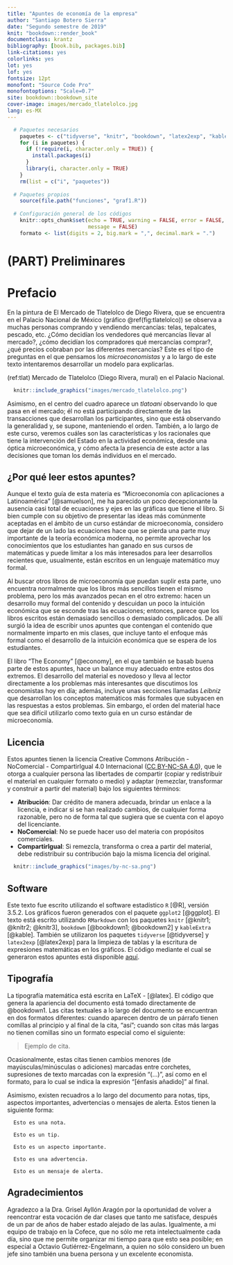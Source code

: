 ```yaml
---
title: "Apuntes de economía de la empresa"
author: "Santiago Botero Sierra"
date: "Segundo semestre de 2019"
knit: "bookdown::render_book"
documentclass: krantz
bibliography: [book.bib, packages.bib]
link-citations: yes
colorlinks: yes
lot: yes
lof: yes
fontsize: 12pt
monofont: "Source Code Pro"
monofontoptions: "Scale=0.7"
site: bookdown::bookdown_site
cover-image: images/mercado_tlatelolco.jpg
lang: es-MX
---
```


```r
  # Paquetes necesarios
    paquetes <- c("tidyverse", "knitr", "bookdown", "latex2exp", "kableExtra")
    for (i in paquetes) {
      if (!require(i, character.only = TRUE)) {
        install.packages(i)
      }
      library(i, character.only = TRUE)
    }
    rm(list = c("i", "paquetes"))
    
  # Paquetes propios
    source(file.path("funciones", "graf1.R"))
    
  # Configuración general de los códigos
    knitr::opts_chunk$set(echo = TRUE, warning = FALSE, error = FALSE,
                          message = FALSE)
    formato <- list(digits = 2, big.mark = ",", decimal.mark = ".")
```

# (PART) Preliminares {-}

# Prefacio {.unnumbered}

En la pintura de El Mercado de Tlatelolco de Diego Rivera, que se encuentra en
el Palacio Nacional de México (gráfico \@ref(fig:tlatelolco)) se observa a 
muchas personas comprando y vendiendo mercancías: telas, tepalcates, pescado, 
etc. ¿Cómo decidían los vendedores qué mercancías llevar al mercado?, ¿cómo
decidían los compradores qué mercancías comprar?, ¿qué precios cobraban por las
diferentes mercancías? Este es el tipo de preguntas en el que pensamos los
*microeconomistas* y a lo largo de este texto intentaremos desarrollar un modelo
para explicarlas.

(ref:tlat) Mercado de Tlatelolco (Diego Rivera, mural) en el Palacio Nacional.

```r
  knitr::include_graphics("images/mercado_tlatelolco.png")
```

Asimismo, en el centro del cuadro aparece un *tlatoani* observando lo que pasa 
en el mercado; él no está participando directamente de las transacciones que
desarrollan los participantes, sino que está observando la generalidad y,
se supone, manteniendo el orden. También, a lo largo de este curso, veremos
cuáles son las características y los racionales que tiene la intervención del
Estado en la actividad económica, desde una óptica microeconómica, y cómo afecta
la presencia de este actor a las decisiones que toman los demás individuos en el
mercado.

## ¿Por qué leer estos apuntes?

Aunque el texto guía de esta materia es "Microeconomía con aplicaciones a
Latinoamérica" [@samuelson], me ha parecido un poco decepcionante la ausencia
casi total de ecuaciones y ejes en las gráficas que tiene el libro. Si bien
cumple con su objetivo de presentar las ideas más comúnmente aceptadas en el
ámbito de un curso estándar de microeconomía, considero que dejar de un lado las
ecuaciones hace que se pierda una parte muy importante de la teoría económica
moderna, no permite aprovechar los conocimientos que los estudiantes han ganado
en sus cursos de matemáticas y puede limitar a los más interesados para leer
desarrollos recientes que, usualmente, están escritos en un lenguaje matemático
muy formal.

Al buscar otros libros de microeconomía que puedan suplir esta parte, uno 
encuentra normalmente que los libros más sencillos tienen el mismo problema, 
pero los más avanzados pecan en el otro extremo: hacen un desarrollo muy formal
del contenido y descuidan un poco la intuición económica que se esconde tras 
las ecuaciones; entonces, parece que los libros escritos están demasiado 
sencillos o demasiado complicados. De allí surgió la idea de escribir unos
apuntes que contengan el contenido que normalmente imparto en mis clases, que
incluye tanto el enfoque más formal como el desarrollo de la intuición económica
que se espera de los estudiantes.

El libro "The Economy" [@economy], en el que también se basab buena parte de
estos apuntes, hace un balance muy adecuado entre estos dos extremos. El
desarrollo del material es novedoso y lleva al lector directamente a los
problemas más interesantes que discutimos los economistas hoy en día; además,
incluye unas secciones llamadas *Leibniz* que desarrollan los conceptos
matemáticos más formales que subyacen en las respuestas a estos problemas. Sin
embargo, el orden del material hace que sea difícil utilizarlo como texto guía
en un curso estándar de microeconomía.

## Licencia

Estos apuntes tienen la licencia Creative Commons Atribución - NoComercial -
CompartirIgual 4.0 Internacional ([CC BY-NC-SA 4.0][Licencia]), que le otorga a
cualquier persona las libertades de compartir (copiar y redistribuir el material
en cualquier formato o medio) y adaptar (remezclar, transformar y construir a
partir del material) bajo los siguientes términos:

+ **Atribución**: Dar crédito de manera adecuada, brindar un enlace a la 
licencia, e indicar si se han realizado cambios, de cualquier forma razonable,
pero no de forma tal que sugiera que se cuenta con el apoyo del licenciante.
+ **NoComercial**: No se puede hacer uso del materia con propósitos comerciales.
+ **CompartirIgual**: Si remezcla, transforma o crea a partir del material, debe
redistribuir su contribución bajo la misma licencia del original.

```r
  knitr::include_graphics("images/by-nc-sa.png")
```

## Software

Este texto fue escrito utilizando el software estadístico `R` [@R], versión 
3.5.2. Los gráficos fueron generados con el paquete `ggplot2` [@ggplot]. El
texto está escrito utilizando `RMarkdown` con los paquetes `knitr` 
[@knitr1; @knitr2; @knitr3], `bookdown` [@bookdown1; @bookdown2] y `kableExtra` 
[@kable]. También se utilizaron los paquetes `tidyverse` [@tidyverse] y
`latex2exp` [@latex2exp] para la limpieza de tablas y la escritura de 
expresiones matemáticas en los gráficos. El código mediante el cual se generaron
estos apuntes está disponible [aquí][CodigoApuntes].

## Tipografía

La tipografía matemática está escrita en LaTeX - \LaTeX [@latex]. El código que
genera la apariencia del documento está tomado directamente de @bookdown1. Las
citas textuales a lo largo del documento se encuentran en dos formatos
diferentes: cuando aparecen dentro de un párrafo tienen comillas al principio y
al final de la cita, "así"; cuando son citas más largas no tienen comillas sino
un formato especial como el siguiente:

> Ejemplo de cita.

Ocasionalmente, estas citas tienen cambios menores (de mayúsculas/minúsculas o
adiciones) marcadas entre corchetes, supresiones de texto marcadas con la
expresión "(...)", así como en el formato, para lo cual se indica la expresión
"[énfasis añadido]" al final.

Asimismo, existen recuadros a lo largo del documento para notas, tips, aspectos
importantes, advertencias o mensajes de alerta. Estos tienen la siguiente 
forma:

```block2
  Esto es una nota.
```

```block2
  Esto es un tip.
```

```block2
  Esto es un aspecto importante.
```

```block2
  Esto es una advertencia.
```

```block2
  Esto es un mensaje de alerta.
```

## Agradecimientos

Agradezco a la Dra. Grisel Ayllón Aragón por la oportunidad de volver a 
reencontrar esta vocación de dar clases que tanto me satisface, después de un
par de años de haber estado alejado de las aulas. Igualmente, a mi equipo de
trabajo en la Cofece, que no sólo me reta intelectualmente cada día, sino que
me permite organizar mi tiempo para que esto sea posible; en especial a Octavio
Gutiérrez-Engelmann, a quien no sólo considero un buen jefe sino también una
buena persona y un excelente economista.

[Licencia]: https://creativecommons.org/licenses/by-nc-sa/4.0/legalcode.es

[CodigoApuntes]: https://github.com/sboteros/ecoempresa/